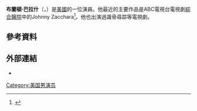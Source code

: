 '''布蘭頓·巴拉什'''（'''{{lang-en|Brandon Barash}}'''，{{bd|1979年|10月4日}}）是[[美國|美國]]的一位演員。他最近的主要作品是ABC電視台電視劇[[綜合醫院|綜合醫院]]中的Johnny Zacchara<ref>{{cite web|url=http://celebritybabies.people.com/2013/08/20/kirsten-storms-pregnant-married-brandon-barash-exclusive/|title=Baby Girl on the Way for Newlywed Kirsten Storms|date=August 20, 2013|first=Monica|last=Rizzo|work=[[People_(magazine)|People]]|publisher=[[Time_Inc.|Time Inc.]]|accessdate=August 20, 2013|archive-url=https://web.archive.org/web/20170106145741/http://celebritybabies.people.com/2013/08/20/kirsten-storms-pregnant-married-brandon-barash-exclusive/|archive-date=2017-01-06|dead-url=yes}}</ref>。他也出演過識骨尋踪等電視劇。 
==參考資料==
{{reflist}}
==外部連結==
* {{IMDb name|1553394|Brandon Barash}}
[[Category:美国男演员|Category:美国男演员]]